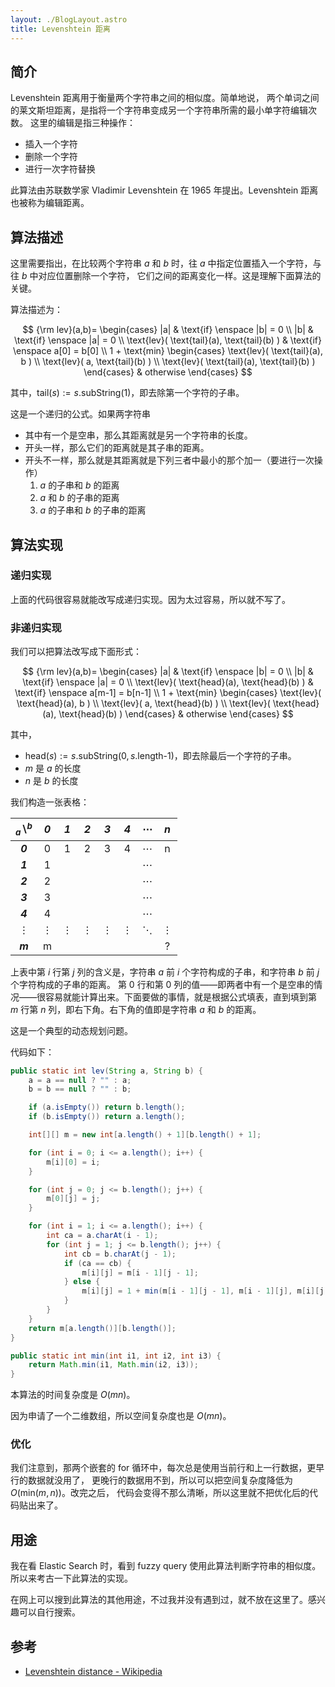 ```yaml
---
layout: ./BlogLayout.astro
title: Levenshtein 距离
---
```


## 简介

Levenshtein 距离用于衡量两个字符串之间的相似度。简单地说，
两个单词之间的莱文斯坦距离，是指将一个字符串变成另一个字符串所需的最小单字符编辑次数。
这里的编辑是指三种操作：

- 插入一个字符
- 删除一个字符
- 进行一次字符替换

此算法由苏联数学家 Vladimir Levenshtein 在 1965 年提出。Levenshtein 距离也被称为编辑距离。

## 算法描述

这里需要指出，在比较两个字符串 $a$ 和 $b$ 时，往 $a$ 中指定位置插入一个字符，与往 $b$ 中对应位置删除一个字符，
它们之间的距离变化一样。这是理解下面算法的关键。

算法描述为：

$$
{\rm lev}(a,b)= \begin{cases}
  |a| & \text{if} \enspace |b| = 0
\\
  |b| & \text{if} \enspace |a| = 0
\\
  \text{lev}( \text{tail}(a), \text{tail}(b) ) & \text{if} \enspace a[0] = b[0]
\\
  1 + \text{min} \begin{cases}
    \text{lev}( \text{tail}(a), b )
  \\
    \text{lev}( a, \text{tail}(b) )
  \\
    \text{lev}( \text{tail}(a), \text{tail}(b) )
  \end{cases} & otherwise
\end{cases}
$$

其中，$\text{tail}(s) := s.\text{subString}(1)$，即去除第一个字符的子串。

这是一个递归的公式。如果两字符串

- 其中有一个是空串，那么其距离就是另一个字符串的长度。
- 开头一样，那么它们的距离就是其子串的距离。
- 开头不一样，那么就是其距离就是下列三者中最小的那个加一（要进行一次操作）
  1. $a$ 的子串和 $b$ 的距离
  1. $a$ 和 $b$ 的子串的距离
  1. $a$ 的子串和 $b$ 的子串的距离

## 算法实现

### 递归实现

上面的代码很容易就能改写成递归实现。因为太过容易，所以就不写了。

### 非递归实现

我们可以把算法改写成下面形式：

$$
{\rm lev}(a,b)= \begin{cases}
  |a| & \text{if} \enspace |b| = 0
\\
  |b| & \text{if} \enspace |a| = 0
\\
  \text{lev}( \text{head}(a), \text{head}(b) ) & \text{if} \enspace a[m-1] = b[n-1]
\\
  1 + \text{min} \begin{cases}
    \text{lev}( \text{head}(a), b )
  \\
    \text{lev}( a, \text{head}(b) )
  \\
    \text{lev}( \text{head}(a), \text{head}(b) )
  \end{cases} & otherwise
\end{cases}
$$

其中，

- $\text{head}(s) := s.\text{subString}(0, s.\text{length-1})$，即去除最后一个字符的子串。
- $m$ 是 $a$ 的长度
- $n$ 是 $b$ 的长度

我们构造一张表格：

| $_a\backslash ^b$ | **_0_**  | **_1_**  | **_2_**  | **_3_**  | **_4_**  | $\cdots$ | **_n_**  |
| :---------------: | :------: | :------: | :------: | :------: | :------: | :------: | :------: |
|      **_0_**      |    0     |    1     |    2     |    3     |    4     | $\cdots$ |    n     |
|      **_1_**      |    1     |          |          |          |          | $\cdots$ |          |
|      **_2_**      |    2     |          |          |          |          | $\cdots$ |          |
|      **_3_**      |    3     |          |          |          |          | $\cdots$ |          |
|      **_4_**      |    4     |          |          |          |          | $\cdots$ |          |
|     $\vdots$      | $\vdots$ | $\vdots$ | $\vdots$ | $\vdots$ | $\vdots$ | $\ddots$ | $\vdots$ |
|      **_m_**      |    m     |          |          |          |          |          |    ?     |

上表中第 $i$ 行第 $j$ 列的含义是，字符串 $a$ 前 $i$ 个字符构成的子串，和字符串 $b$ 前 $j$ 个字符构成的子串的距离。
第 0 行和第 0 列的值——即两者中有一个是空串的情况——很容易就能计算出来。下面要做的事情，就是根据公式填表，直到填到第 $m$
行第 $n$ 列，即右下角。右下角的值即是字符串 $a$ 和 $b$ 的距离。

这是一个典型的动态规划问题。

代码如下：

```java
public static int lev(String a, String b) {
    a = a == null ? "" : a;
    b = b == null ? "" : b;

    if (a.isEmpty()) return b.length();
    if (b.isEmpty()) return a.length();

    int[][] m = new int[a.length() + 1][b.length() + 1];

    for (int i = 0; i <= a.length(); i++) {
        m[i][0] = i;
    }

    for (int j = 0; j <= b.length(); j++) {
        m[0][j] = j;
    }

    for (int i = 1; i <= a.length(); i++) {
        int ca = a.charAt(i - 1);
        for (int j = 1; j <= b.length(); j++) {
            int cb = b.charAt(j - 1);
            if (ca == cb) {
                m[i][j] = m[i - 1][j - 1];
            } else {
                m[i][j] = 1 + min(m[i - 1][j - 1], m[i - 1][j], m[i][j - 1]);
            }
        }
    }
    return m[a.length()][b.length()];
}

public static int min(int i1, int i2, int i3) {
    return Math.min(i1, Math.min(i2, i3));
}
```

本算法的时间复杂度是 $O(mn)$。

因为申请了一个二维数组，所以空间复杂度也是 $O(mn)$。

### 优化

我们注意到，那两个嵌套的 for 循环中，每次总是使用当前行和上一行数据，更早行的数据就没用了，
更晚行的数据用不到，所以可以把空间复杂度降低为 $O(\text{min}(m, n))$。改完之后，
代码会变得不那么清晰，所以这里就不把优化后的代码贴出来了。

## 用途

我在看 Elastic Search 时，看到 fuzzy query 使用此算法判断字符串的相似度。所以来考古一下此算法的实现。

在网上可以搜到此算法的其他用途，不过我并没有遇到过，就不放在这里了。感兴趣可以自行搜索。

## 参考

- [Levenshtein distance - Wikipedia](https://en.wikipedia.org/wiki/Levenshtein_distance)
